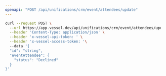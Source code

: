 ```yaml
---
openapi: "POST /api/unifications/crm/event/attendees/update"
---
```


<RequestExample>

```bash Request
curl --request POST \
  --url https://app.vessel.dev/api/unifications/crm/event/attendees/update \
  --header 'Content-Type: application/json' \
  --header 'x-vessel-api-token: ' \
  --header 'x-vessel-access-token: '\ 
  --data '{
  "id": "string",
  "eventAttendee": {
    "status": "Declined"
  }
}'
```

</RequestExample>


      